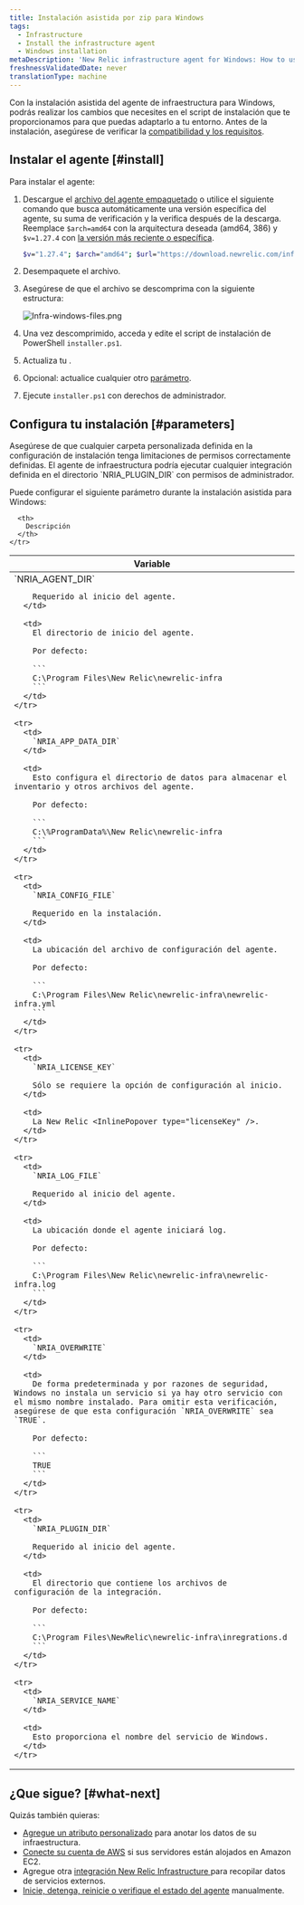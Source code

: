 ```yaml
---
title: Instalación asistida por zip para Windows
tags:
  - Infrastructure
  - Install the infrastructure agent
  - Windows installation
metaDescription: 'New Relic infrastructure agent for Windows: How to use the assisted install script so you can adapt it to your environment.'
freshnessValidatedDate: never
translationType: machine
---
```


Con la instalación asistida del agente de infraestructura para Windows, podrás realizar los cambios que necesites en el script de instalación que te proporcionamos para que puedas adaptarlo a tu entorno. Antes de la instalación, asegúrese de verificar la [compatibilidad y los requisitos](/docs/infrastructure/new-relic-infrastructure/getting-started/compatibility-requirements-new-relic-infrastructure).

## Instalar el agente [#install]

Para instalar el agente:

1. Descargue el [archivo del agente empaquetado](https://download.newrelic.com/infrastructure_agent/binaries/windows/) o utilice el siguiente comando que busca automáticamente una versión específica del agente, su suma de verificación y la verifica después de la descarga. Reemplace `$arch=amd64` con la arquitectura deseada (amd64, 386) y `$v=1.27.4` con [la versión más reciente o específica](https://github.com/newrelic/infrastructure-agent/releases/latest).

   ```sh
   $v="1.27.4"; $arch="amd64"; $url="https://download.newrelic.com/infrastructure_agent/binaries/windows/$arch/newrelic-infra-$arch.$v.zip";@("$url", "$url.sum") | ForEach-Object { Invoke-WebRequest -Uri $_ -OutFile $_.Split('/')[-1] }; write-host 'Checksum:' $(If (Select-String -Path "$url.sum".Split('/')[-1] -Pattern (Get-FileHash $url.Split('/')[-1]).Hash -Quiet) {"Ok"} Else {"Fail"})
   ```

2. Desempaquete el archivo.

3. Asegúrese de que el archivo se descomprima con la siguiente estructura:

   <img title="Infra-windows-files.png" alt="Infra-windows-files.png" src="/images/infrastructure_diagram_infra-agent-windows-folder-structure.webp" />

4. Una vez descomprimido, acceda y edite el script de instalación de PowerShell `installer.ps1`.

5. Actualiza tu <InlinePopover type="licenseKey" />.

6. Opcional: actualice cualquier otro [parámetro](#parameters).

7. Ejecute `installer.ps1` con derechos de administrador.

<InstallFeedback />

## Configura tu instalación [#parameters]

<Callout variant="important">
  Asegúrese de que cualquier carpeta personalizada definida en la configuración de instalación tenga limitaciones de permisos correctamente definidas. El agente de infraestructura podría ejecutar cualquier integración definida en el directorio `NRIA_PLUGIN_DIR` con permisos de administrador.
</Callout>

Puede configurar el siguiente parámetro durante la instalación asistida para Windows:

<table>
  <thead>
    <tr>
      <th style={{ width: "250px" }}>
        Variable
      </th>

      <th>
        Descripción
      </th>
    </tr>
  </thead>

  <tbody>
    <tr>
      <td>
        `NRIA_AGENT_DIR`

        Requerido al inicio del agente.
      </td>

      <td>
        El directorio de inicio del agente.

        Por defecto:

        ```
        C:\Program Files\New Relic\newrelic-infra
        ```
      </td>
    </tr>

    <tr>
      <td>
        `NRIA_APP_DATA_DIR`
      </td>

      <td>
        Esto configura el directorio de datos para almacenar el inventario y otros archivos del agente.

        Por defecto:

        ```
        C:\%ProgramData%\New Relic\newrelic-infra
        ```
      </td>
    </tr>

    <tr>
      <td>
        `NRIA_CONFIG_FILE`

        Requerido en la instalación.
      </td>

      <td>
        La ubicación del archivo de configuración del agente.

        Por defecto:

        ```
        C:\Program Files\New Relic\newrelic-infra\newrelic-infra.yml
        ```
      </td>
    </tr>

    <tr>
      <td>
        `NRIA_LICENSE_KEY`

        Sólo se requiere la opción de configuración al inicio.
      </td>

      <td>
        La New Relic <InlinePopover type="licenseKey" />.
      </td>
    </tr>

    <tr>
      <td>
        `NRIA_LOG_FILE`

        Requerido al inicio del agente.
      </td>

      <td>
        La ubicación donde el agente iniciará log.

        Por defecto:

        ```
        C:\Program Files\New Relic\newrelic-infra\newrelic-infra.log
        ```
      </td>
    </tr>

    <tr>
      <td>
        `NRIA_OVERWRITE`
      </td>

      <td>
        De forma predeterminada y por razones de seguridad, Windows no instala un servicio si ya hay otro servicio con el mismo nombre instalado. Para omitir esta verificación, asegúrese de que esta configuración `NRIA_OVERWRITE` sea `TRUE`.

        Por defecto:

        ```
        TRUE
        ```
      </td>
    </tr>

    <tr>
      <td>
        `NRIA_PLUGIN_DIR`

        Requerido al inicio del agente.
      </td>

      <td>
        El directorio que contiene los archivos de configuración de la integración.

        Por defecto:

        ```
        C:\Program Files\NewRelic\newrelic-infra\inregrations.d
        ```
      </td>
    </tr>

    <tr>
      <td>
        `NRIA_SERVICE_NAME`
      </td>

      <td>
        Esto proporciona el nombre del servicio de Windows.
      </td>
    </tr>
  </tbody>
</table>

## ¿Que sigue? [#what-next]

Quizás también quieras:

* [Agregue un atributo personalizado](/docs/Infrastructure-configure-your-agent#conf-custom_attributes) para anotar los datos de su infraestructura.
* [Conecte su cuenta de AWS](/docs/infrastructure-amazon-aws-ec2-integration#connect) si sus servidores están alojados en Amazon EC2.
* Agregue otra [integración New Relic Infrastructure ](/docs/infrastructure/integrations-getting-started/getting-started/introduction-infrastructure-integrations)para recopilar datos de servicios externos.
* [Inicie, detenga, reinicie o verifique el estado del agente](/docs/infrastructure-start-stop-restart-check-agent-status#linux) manualmente.